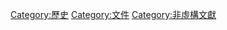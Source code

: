{{Commonscat|Documents}}

[[Category:歷史|Category:歷史]]
[[Category:文件|Category:文件]]
[[Category:非虛構文獻|Category:非虛構文獻]]